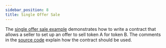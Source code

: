 ```yaml
---
sidebar_position: 8
title: Single Offer Sale
---
```


The [single offer sale example] demonstrates how to write a contract that allows
a seller to set up an offer to sell token A for token B. The comments in the
[source code] explain how the contract should be used.

[single offer sale example]: https://github.com/stellar/soroban-examples/tree/v0.0.4/single_offer
[source code]: https://github.com/stellar/soroban-examples/blob/main/single_offer/src/lib.rs#L131
